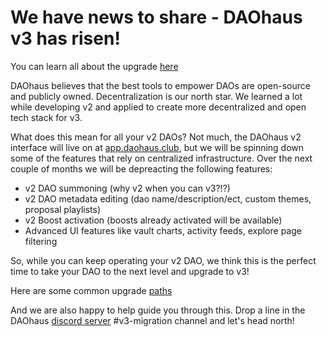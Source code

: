 # We have news to share - DAOhaus v3 has risen!

You can learn all about the upgrade [here](https://daohaus.mirror.xyz/bcJCN2H7vow6xRE977A4pTWUNR0vqrgTscFLtu2ttn8)

DAOhaus believes that the best tools to empower DAOs are open-source and publicly owned. Decentralization is our north star. We learned a lot while developing v2 and applied to create more decentralized and open tech stack for v3.

What does this mean for all your v2 DAOs? Not much, the DAOhaus v2 interface will live on at [app.daohaus.club](https://app.daohaus.club/), but we will be spinning down some of the features that rely on centralized infrastructure. Over the next couple of months we will be depreacting the following features:

- v2 DAO summoning (why v2 when you can v3?!?)
- v2 DAO metadata editing (dao name/description/ect, custom themes, proposal playlists)
- v2 Boost activation (boosts already activated will be available)
- Advanced UI features like vault charts, activity feeds, explore page filtering

So, while you can keep operating your v2 DAO, we think this is the perfect time to take your DAO to the next level and upgrade to v3!

Here are some common upgrade [paths](https://moloch.daohaus.fun/features/migrations)

And we are also happy to help guide you through this. Drop a line in the DAOhaus [discord server](https://discord.gg/daohaus) #v3-migration channel and let's head north!

